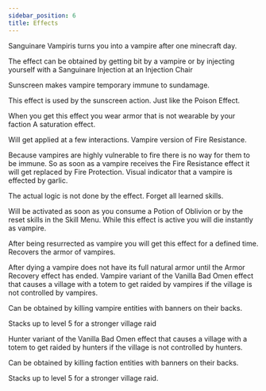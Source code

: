 ```yaml
---
sidebar_position: 6
title: Effects
---
```



<Effect title="Sanguinare Vampiris" icon="sanguinare.png" >
Sanguinare Vampiris turns you into a vampire after one minecraft day.

The effect can be obtained by getting bit by a vampire or by injecting yourself with a Sanguinare Injection at an Injection Chair

</Effect>
<Effect title="Sunscreen" icon="sunscreen.png" >
Sunscreen makes vampire temporary immune to sundamage.

This effect is used by the sunscreen action.
</Effect>
<Effect title="Toxicant" icon="poison.png" >
Just like the Poison Effect.

When you get this effect you wear armor that is not wearable by your faction
</Effect>
<Effect title="Saturation" icon="saturation.png" >
A saturation effect.

Will get applied at a few interactions.
</Effect>
<Effect title="Fire Protection" icon="fire_protection.png" >
Vampire version of Fire Resistance.

Because vampires are highly vulnerable to fire there is no way for them to be immune. So as soon as a vampire receives the Fire Resistance effect it will get replaced by Fire Protection.
</Effect>
<Effect title="Garlic" icon="garlic.png" >
Visual indicator that a vampire is effected by garlic.

The actual logic is not done by the effect.
</Effect>
<EffectC title="Oblivion" icon={oblivion} >
Forget all learned skills.

Will be activated as soon as you consume a Potion of Oblivion or by the reset skills in the Skill Menu.
</EffectC>
<Effect title="Neonatal" icon="neonatal.png" >
While this effect is active you will die instantly as vampire.

After being resurrected as vampire you will get this effect for a defined time.
</Effect>
<Effect title="Armor Recovery" icon="armor_regeneration.png" >
Recovers the armor of vampires.

After dying a vampire does not have its full natural armor until the Armor Recovery effect has ended.
</Effect>
<Effect title="Bad Omen (Vampire)" icon="bad_omen_vampire.png" >
Vampire variant of the Vanilla Bad Omen effect that causes a village with a totem to get raided by vampires if the village is not controlled by vampires.

Can be obtained by killing vampire entities with banners on their backs.

Stacks up to level 5 for a stronger village raid
</Effect>

<Effect title="Bad Omen (Hunter)" icon="bad_omen_hunter.png" >
Hunter variant of the Vanilla Bad Omen effect that causes a village with a totem to get raided by hunters if the village is not controlled by hunters.

Can be obtained by killing faction entities with banners on their backs.

Stacks up to level 5 for a stronger village raid.
</Effect>
